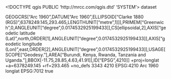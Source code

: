<!DOCTYPE qgis PUBLIC 'http://mrcc.com/qgis.dtd' 'SYSTEM'>
<qgis version="3.34.13-Prizren">
  <identifier></identifier>
  <parentidentifier></parentidentifier>
  <language></language>
  <type>dataset</type>
  <title></title>
  <abstract></abstract>
  <links/>
  <dates/>
  <fees></fees>
  <encoding></encoding>
  <crs>
    <spatialrefsys nativeFormat="Wkt">
      <wkt>GEOGCRS["Arc 1960",DATUM["Arc 1960",ELLIPSOID["Clarke 1880 (RGS)",6378249.145,293.465,LENGTHUNIT["metre",1]]],PRIMEM["Greenwich",0,ANGLEUNIT["degree",0.0174532925199433]],CS[ellipsoidal,2],AXIS["geodetic latitude (Lat)",north,ORDER[1],ANGLEUNIT["degree",0.0174532925199433]],AXIS["geodetic longitude (Lon)",east,ORDER[2],ANGLEUNIT["degree",0.0174532925199433]],USAGE[SCOPE["Geodesy."],AREA["Burundi, Kenya, Rwanda, Tanzania and Uganda."],BBOX[-11.75,28.85,4.63,41.91]],ID["EPSG",4210]]</wkt>
      <proj4>+proj=longlat +a=6378249.145 +rf=293.465 +no_defs</proj4>
      <srsid>3343</srsid>
      <srid>4210</srid>
      <authid>EPSG:4210</authid>
      <description>Arc 1960</description>
      <projectionacronym>longlat</projectionacronym>
      <ellipsoidacronym>EPSG:7012</ellipsoidacronym>
      <geographicflag>true</geographicflag>
    </spatialrefsys>
  </crs>
  <extent/>
</qgis>
